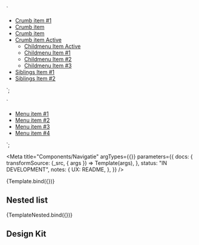 <!--
@license EUPL-1.2
Copyright (c) 2021 A Herring
-->


<!-- Import component and component styles -->


<!-- Import Docs -->


  `<div class="utrecht-html">
      <nav class="sidenav">
        <ul>
          <li class="utrecht-sidenav__item"><a href="#">Crumb item #1</a></li>
          <li class="utrecht-sidenav__item"><a href="#">Crumb item</a></li>
          <li class="utrecht-sidenav__item"><a href="#">Crumb item</a></li>
          <li class="utrecht-sidenav__item sidenav__item--active">
              <a href="#">Crumb item Active</a>
              <ul>
                  <li class="utrecht-sidenav__childitem"><a href="#">Childmenu Item Active</a></li>
                  <li class="utrecht-sidenav__childitem sidenav__Childitem--active"><a href="#">Childmenu Item #1</a></li>
                  <li class="utrecht-sidenav__childitem"><a href="#">Childmenu Item #2</a></li>
                  <li class="utrecht-sidenav__childitem"><a href="#">Childmenu Item #3</a></li>
              </ul>
          </li>
          <li class="utrecht-sidenav__siblingitem"><a href="#">Siblings Item #1</a></li>
          <li class="utrecht-sidenav__siblingsitem"><a href="#">Siblings Item #2</a></li>
        </ul>
      </nav>
  </div>`;

  `<div class="utrecht-html">
      <nav class="topnav">
        <ul>
          <li class="utrecht-topnav__item"><a href="#">Menu item #1</a></li>
          <li class="utrecht-topnav__item--active"><a href="#">Menu item #2</a></li>
          <li class="utrecht-topnav__item"><a href="#">Menu item #3</a></li>
          <li class="utrecht-topnav__item"><a href="#">Menu item #4</a></li>
        </ul>
      </nav>
  </div>`;

<Meta
  title="Components/Navigatie"
  argTypes={{}}
  parameters={{
    docs: {
      transformSource: (_src, { args }) => Template(args),
    },
    status: "IN DEVELOPMENT",
    notes: {
      UX: README,
    },
  }}
/>

<Canvas>
  <Story name="Side Nav">{Template.bind({})}</Story>
</Canvas>

## Nested list

<Canvas>
  <Story name="Top Nav">{TemplateNested.bind({})}</Story>
</Canvas>

## Design Kit

<MDXEmbedProvider>
  <Figma title="Navigatie" url="file/x" />
</MDXEmbedProvider>

